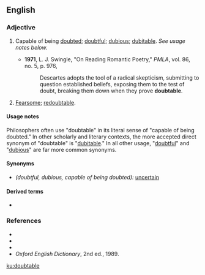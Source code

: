 ==English==

===Adjective===
{{en-adj}}

# {{label|en|uncommon}} Capable of being [[doubt]]ed; [[doubtful]]; [[dubious]]; [[dubitable]]. ''See usage notes below.''
#* '''1971''', L. J. Swingle, "On Reading Romantic Poetry," ''PMLA'', vol. 86, no. 5, p. 976,
#*: Descartes adopts the tool of a radical skepticism, submitting to question established beliefs, exposing them to the test of doubt, breaking them down when they prove '''doubtable'''.
# {{label|en|obsolete}} [[fearsome|Fearsome]]; [[redoubtable]].

====Usage notes====
Philosophers often use "doubtable" in its literal sense of "capable of being doubted." In other scholarly and literary contexts, the more accepted direct synonym of "doubtable" is "[[dubitable]]." In all other usage, "[[doubtful]]" and "[[dubious]]" are far more common synonyms.

====Synonyms====
* ''(doubtful, dubious, capable of being doubted):'' [[uncertain]]

====Derived terms====
* {{l|en|undoubtable}}

===References===
* {{R:Webster 1828}}
* {{R:Webster 1913}}
* {{R:Dictionary.com}}
* ''Oxford English Dictionary'', 2nd ed., 1989.

[[ku:doubtable]]